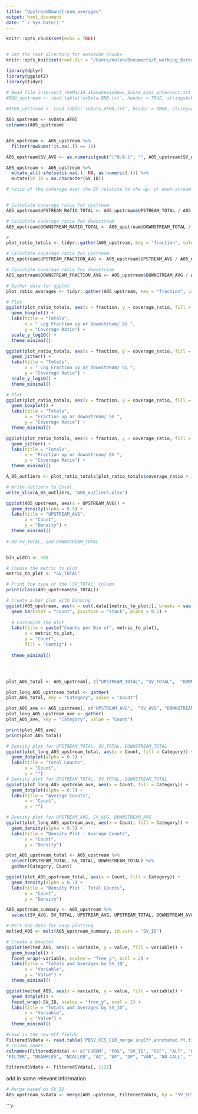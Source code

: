 ```yaml
---
title: "UpstreamDownstream_averages"
output: html_document
date: "`r Sys.Date()`"
---
```


```r

knitr::opts_chunk$set(echo = TRUE)


# Set the root directory for notebook chunks
knitr::opts_knit$set(root.dir = "/Users/mulch/Documents/R_working_directory")

library(dplyr)
library(ggplot2)
library(tidyr)

```


```r

# Read file intersect_rheMac10.1kbmakewindows_Score_bins_intersect.txt gerp.intersect.100.avgByWindow.bed'
#BND_upstream <- read.table('svData.BND.txt', header = TRUE, stringsAsFactors = FALSE)
 
#AF05_upstream <- read.table('svData.AF05.txt', header = TRUE, stringsAsFactors = FALSE, colClasses = c("character", rep("numeric", 9)))

A05_upstream <- svData.AF05 
colnames(A05_upstream)


A05_upstream <- A05_upstream %>% 
  filter(rowSums(!is.na(.)) == 10)

```

```r

A05_upstream$SV_AVG <- as.numeric(gsub("[^0-9.]", "", A05_upstream$SV_AVG))

A05_upstream <- A05_upstream %>% 
  mutate_all(~ifelse(is.na(.), NA, as.numeric(.))) %>%
  mutate(SV_ID = as.character(SV_ID))

```

```r

# ratio of the coverage over the SV relative to the up- or down-stream portions. This would normalize for differences in localized coverage



```

```r


# Calculate coverage ratio for upstream
A05_upstream$UPSTREAM_RATIO_TOTAL <- A05_upstream$UPSTREAM_TOTAL / A05_upstream$SV_TOTAL

# Calculate coverage ratio for downstream
A05_upstream$DOWNSTREAM_RATIO_TOTAL <- A05_upstream$DOWNSTREAM_TOTAL / A05_upstream$SV_TOTAL

#
plot_ratio_totals <- tidyr::gather(A05_upstream, key = "fraction", value = "coverage_ratio", UPSTREAM_RATIO_TOTAL, DOWNSTREAM_RATIO_TOTAL)

```


```r

# Calculate coverage ratio for upstream
A05_upstream$UPSTREAM_FRACTION_AVG <- A05_upstream$UPSTREAM_AVG / A05_upstream$SV_AVG

# Calculate coverage ratio for downstream
A05_upstream$DOWNSTREAM_FRACTION_AVG <- A05_upstream$DOWNSTREAM_AVG / A05_upstream$SV_AVG

# Gather data for ggplot
plot_ratio_averages <- tidyr::gather(A05_upstream, key = "fraction", value = "coverage_fraction", UPSTREAM_FRACTION_AVG, DOWNSTREAM_FRACTION_AVG)

```

```r

# Plot
ggplot(plot_ratio_totals, aes(x = fraction, y = coverage_ratio, fill = SV_TOTAL)) +
  geom_boxplot() +
  labs(title = "Totals",
       x = " Log Fraction up or downstream/ SV ",
       y = "Coverage Ratio") +
  scale_y_log10() +
  theme_minimal()

ggplot(plot_ratio_totals, aes(x = fraction, y = coverage_ratio, fill = SV_TOTAL)) +
  geom_jitter() +
  labs(title = "Totals",
       x = " Log Fraction up or downstream/ SV ",
       y = "Coverage Ratio") +
  scale_y_log10() +
  theme_minimal()

# Plot
ggplot(plot_ratio_totals, aes(x = fraction, y = coverage_ratio, fill = SV_TOTAL)) +
  geom_boxplot() +
  labs(title = "Totals",
       x = "Fraction up or downstream/ SV ",
       y = "Coverage Ratio") +
  theme_minimal()

ggplot(plot_ratio_totals, aes(x = fraction, y = coverage_ratio, fill = SV_TOTAL)) +
  geom_jitter() +
  labs(title = "Totals",
       x = "Fraction up or downstream/ SV ",
       y = "Coverage Ratio") +
  theme_minimal()

```

```r
A_05_outliers <- plot_ratio_totals[plot_ratio_totals$coverage_ratio > 120000, ]

# Write outliers to Excel
write_xlsx(A_05_outliers, "A05_outliers.xlsx")

```



```r

ggplot(A05_upstream, aes(x = UPSTREAM_AVG)) +
  geom_density(alpha = 0.5) +
  labs(title = "UPSTREAM_AVG",
       x = "Count",
       y = "Density") +
  theme_minimal()
 
# DO SV_TOTAL, and DOWNSTREAM_TOTAL 

```

```r
```


```r
bin_width <- 500

# Choose the metric to plot
metric_to_plot <- "SV_TOTAL"

# Print the type of the 'SV_TOTAL' column
print(class(A05_upstream$SV_TOTAL))

# Create a bar plot with binning
ggplot(A05_upstream, aes(x = cut(.data[[metric_to_plot]], breaks = seq(0, max(.data[[metric_to_plot]]) + bin_width, bin_width)), fill = factor(CONTIG))) +
  geom_bar(stat = "count", position = "stack", alpha = 0.5) +
  
  # Customize the plot
  labs(title = paste("Counts per Bin of", metric_to_plot),
       x = metric_to_plot,
       y = "Count",
       fill = "Contig") +
  
  theme_minimal()





```

```r

plot_A05_total <- A05_upstream[, c("UPSTREAM_TOTAL", "SV_TOTAL",  "DOWNSTREAM_TOTAL")]

plot_long_A05_upstream_total <- gather(
plot_A05_total, key = "Category", value = "Count")

plot_A05_ave <- A05_upstream[, c("UPSTREAM_AVG",  "SV_AVG", "DOWNSTREAM_AVG")]
plot_long_A05_upstream_ave <- gather(
plot_A05_ave, key = "Category", value = "Count")

print(plot_A05_ave)
print(plot_A05_total)

```

```r

# Density plot for UPSTREAM_TOTAL, SV_TOTAL, DOWNSTREAM_TOTAL
ggplot(plot_long_A05_upstream_total, aes(x = Count, fill = Category)) +
  geom_dotplot(alpha = 0.7) +
  labs(title = "Total Counts",
       x = "Count",
       y = "")
# Density plot for UPSTREAM_TOTAL, SV_TOTAL, DOWNSTREAM_TOTAL
ggplot(plot_long_A05_upstream_ave, aes(x = Count, fill = Category)) +
  geom_dotplot(alpha = 0.7) +
  labs(title = "Average Counts",
       x = "Count",
       y = "")

```

```r
# Density plot for UPSTREAM_AVG, SV_AVG, DOWNSTREAM_AVG
ggplot(plot_long_A05_upstream_ave, aes(x = Count, fill = Category)) +
  geom_density(alpha = 0.7) +
  labs(title = "Density Plot - Average Counts",
       x = "Count",
       y = "Density")


```



```r



plot_A05_upstream_total <- A05_upstream %>%
  select(UPSTREAM_TOTAL, SV_TOTAL, DOWNSTREAM_TOTAL) %>%
  gather(Category, Count)

ggplot(plot_A05_upstream_total, aes(x = Count, fill = Category)) +
  geom_density(alpha = 0.7) +
  labs(title = "Density Plot - Total Counts",
       x = "Count",
       y = "Density")

```
```r


A05_upstream_summary <- A05_upstream %>%
  select(SV_AVG, SV_TOTAL, UPSTREAM_AVG, UPSTREAM_TOTAL, DOWNSTREAM_AVG, DOWNSTREAM_TOTAL, SV_ID)

# Melt the data for easy plotting
melted_A05 <- melt(A05_upstream_summary, id.vars = "SV_ID")

# Create a boxplot
ggplot(melted_A05, aes(x = variable, y = value, fill = variable)) +
  geom_boxplot() +
  facet_wrap(~variable, scales = "free_y", ncol = 2) +
  labs(title = "Totals and Averages by SV_ID",
       x = "Variable",
       y = "Value") +
  theme_minimal()

ggplot(melted_A05, aes(x = variable, y = value, fill = variable)) +
  geom_dotplot() +
  facet_wrap(~SV_ID, scales = "free_y", ncol = 2) +
  labs(title = "Totals and Averages by SV_ID",
       x = "Variable",
       y = "Value") +
  theme_minimal()

```

```r

#read in the new VCF fields
FilteredSVdata <- read.table('PBSV_CCS_CLR_merge.snpEff.annotated.ft.filtered.filtered.filtered.txt.gz', header = FALSE, stringsAsFactors = FALSE)
# column names
colnames(FilteredSVdata) <- c("CHROM", "POS", "SV_ID", "REF", "ALT", "QUAL",
"FILTER", "NSAMPLES", "NCALLED", "AC", "AF", "DP", "VAR", "NO-CALL", "TYPE", "INFO", "OG", "SVLEN", "SVTYPE", "IMPACT", "ExcHet", "HWE")

FilteredSVdata <- FilteredSVdata[, 1:22]

```

add in some relevant information
```r

# Merge based on SV_ID
A05_upstream_svData <- merge(A05_upstream, FilteredSVdata, by = "SV_ID", all.x = TRUE)


```


```r



